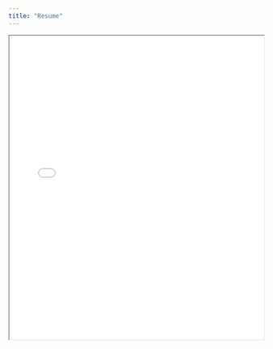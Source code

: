 ```yaml
---
title: "Resume"
---
```


<iframe src="Michael Helm Resume F24 DS.pdf" width="100%" height="600px">

This browser does not support PDFs. Please download the PDF to view it: <a href="Michael Helm Resume F24 DS.pdf">Download Resume</a>

</iframe>
